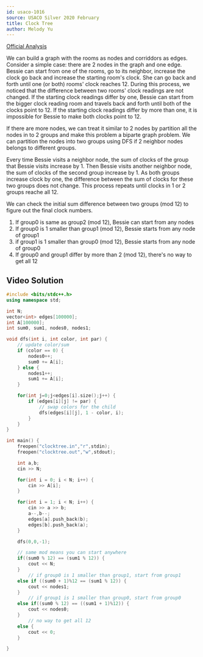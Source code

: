 ```yaml
---
id: usaco-1016
source: USACO Silver 2020 February
title: Clock Tree
author: Melody Yu
---
```


[Official Analysis](http://www.usaco.org/current/data/sol_clocktree_silver_feb20.html)

We can build a graph with the rooms as nodes and corriddors as edges. Consider a simple case: there are 2 nodes in the graph and one edge.
Bessie can start from one of the rooms, go to its neighbor, increase the clock go back and increase the starting room's clock.
She can go back and forth until one (or both) rooms' clock reaches 12. During this process, we noticed that the difference between two rooms' clock readings are not changed.
If the starting clock readings differ by one, Bessie can start from the bigger clock reading room and travels back and forth until both of the clocks point to 12.
If the starting clock readings differ by more than one, it is impossible for Bessie to make both clocks point to 12.

If there are more nodes, we can treat it similar to 2 nodes by partition all the nodes in to 2 groups and make this problem a biparte graph problem.
We can partition the nodes into two groups using DFS if 2 neighbor nodes belongs to different groups.

Every time Bessie visits a neighbor node, the sum of clocks of the group that Bessie visits increase by 1.
Then Bessie visits another neighbor node, the sum of clocks of the second group increase by 1.
As both groups increase clock by one, the difference between the sum of clocks for these two groups does not change.
This process repeats until clocks in 1 or 2 groups reache all 12.

We can check the initial sum difference between two groups (mod 12) to figure out the final clock numbers.

1. If group0 is same as group2 (mod 12), Bessie can start from any nodes
2. If group0 is 1 smaller than group1 (mod 12), Bessie starts from any node of group1
3. if group1 is 1 smaller than group0 (mod 12), Bessie starts from any node of group0
4. If group0 and group1 differ by more than 2 (mod 12), there's no way to get all 12

## Video Solution

<Youtube id="vMA54A2AT0I" />

<LanguageSection>

<CPPSection>

```cpp
#include <bits/stdc++.h>
using namespace std;

int N;
vector<int> edges[100000];
int A[100000];
int sum0, sum1, nodes0, nodes1;

void dfs(int i, int color, int par) {
    // update color/sum
    if (color == 0) {
        nodes0++;
        sum0 += A[i];
    } else {
        nodes1++;
        sum1 += A[i];
    }

    for(int j=0;j<edges[i].size();j++) {
        if (edges[i][j] != par) {
            // swap colors for the child
            dfs(edges[i][j], 1 - color, i);
        }
    }
}

int main() {
    freopen("clocktree.in","r",stdin);
    freopen("clocktree.out","w",stdout);

    int a,b;
    cin >> N;

    for(int i = 0; i < N; i++) {
        cin >> A[i];
    }

    for(int i = 1; i < N; i++) {
        cin >> a >> b;
        a--,b--;
        edges[a].push_back(b);
        edges[b].push_back(a);
    }

    dfs(0,0,-1);

    // same mod means you can start anywhere
    if((sum0 % 12) == (sum1 % 12)) {
        cout << N;
    }
        // if group0 is 1 smaller than group1, start from group1
    else if ((sum0 + 1)%12 == (sum1 % 12)) {
        cout << nodes1;
    }
        // if group1 is 1 smaller than group0, start from group0
    else if((sum0 % 12) == ((sum1 + 1)%12)) {
        cout << nodes0;
    }
        // no way to get all 12
    else {
        cout << 0;
    }

}
```

</CPPSection>


</LanguageSection>
